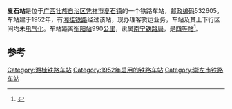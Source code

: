 {{noteTA
|1=zh-cn:始发车次; zh-hk:列車班次;
|2=zh-cn:车次; zh-hk:班次;
}}
{{Infobox China railway station
|车站名称 = 夏石站
|图片 = 
|图片介绍 = 
|车站拼音 = Xiashi
|英文名称 = Xiashi Railway Station
|电报码 = XIZ
|拼音码 = XSH
|车站代码 = 36563<ref>{{cite book|title=中华人民共和国铁路车站代码（GB/T 10302-2010）|publisher=中国标准出版社|year=2010|isbn=155066140495|ignore-isbn-error=true|pages=39}}</ref>
|车站地址 = [[广西壮族自治区|广西壮族自治区]][[凭祥市|凭祥市]]
|归属 = [[南宁铁路局|南宁铁路局]]
|车站等级 = [[四等站_(中铁)|四等站]]
|线路 = [[湘桂铁路|湘桂铁路]]
}}
'''夏石站'''是位于[[广西壮族自治区|广西壮族自治区]][[凭祥市|凭祥市]][[夏石镇|夏石镇]]的一个铁路车站，[[邮政编码|邮政编码]]532605。车站建于1952年，有[[湘桂铁路|湘桂铁路]]经过该站，现办理客货运业务，车站及其上下行区间均未[[电气化|电气化]]。车站距离[[衡阳站|衡阳站]]990[[公里|公里]]，隶属[[南宁铁路局|南宁铁路局]]，是[[四等站_(中铁)|四等站]]<ref>{{Cite book|title=中国铁路站名词典|last=孙本祥主编|first=|publisher=北京：[[中国铁道出版社|中国铁道出版社]]|year=2003.04|isbn=7-113-03941-3|location=|pages=480}}</ref>。

==参考==
{{reflist}}

{{start rail box}}
{{s-inop|[[馗塘站|馗塘站]]}}
{{s-line|[[湘桂铁路|湘桂铁路]]}}
{{s-inop|[[上石站|上石站]]}}
{{end box}}
{{湘桂铁路}}

[[Category:湘桂铁路车站|Category:湘桂铁路车站]]
[[Category:1952年启用的铁路车站|Category:1952年启用的铁路车站]]
[[Category:崇左市铁路车站|Category:崇左市铁路车站]]


{{铁路车站小作品}}
{{广西小作品}}